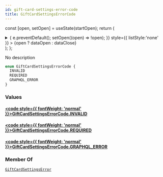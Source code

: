 ```yaml
---
id: gift-card-settings-error-code
title: GiftCardSettingsErrorCode
---
```






const [open, setOpen] = useState(startOpen);
return (
<details {...(open ? { open: true } : {})} className="details" style={{ border:'none', boxShadow:'none', background:'var(--ifm-background-color)' }}>
<summary
onClick={(e) => {
e.preventDefault();
setOpen((open) => !open);
}}
style={{ listStyle:'none' }} >
{open ? dataOpen : dataClose}
</summary>
{open && children}
</details>
);
};

No description

```graphql
enum GiftCardSettingsErrorCode {
  INVALID
  REQUIRED
  GRAPHQL_ERROR
}
```

### Values

#### [<code style={{ fontWeight: 'normal' }}>GiftCardSettingsErrorCode.<b>INVALID</b></code>](#)

#### [<code style={{ fontWeight: 'normal' }}>GiftCardSettingsErrorCode.<b>REQUIRED</b></code>](#)

#### [<code style={{ fontWeight: 'normal' }}>GiftCardSettingsErrorCode.<b>GRAPHQL_ERROR</b></code>](#)

### Member Of

[`GiftCardSettingsError`](../../../api-reference/gift-cards/objects/gift-card-settings-error.mdx) <Badge class="badge badge--secondary" text="object"/>
